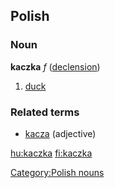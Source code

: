 ==Polish==
===Noun===
'''kaczka''' ''f'' ([[Wiktionary Appendix:Polish hard feminine noun declension|declension]])
# [[duck]]

===Related terms===
* [[kacza]] (adjective)

[[Category:Polish nouns]]

[[hu:kaczka]]
[[fi:kaczka]]